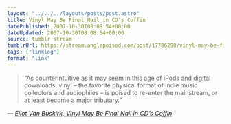 ```yaml
---
layout: "../../../layouts/posts/post.astro"
title: Vinyl May Be Final Nail in CD’s Coffin
datePublished: 2007-10-30T08:08:54+00:00
dateUpdated: 2007-10-30T08:08:54+00:00
source: tumblr stream
tumblrUrl: https://stream.anglepoised.com/post/17786290/vinyl-may-be-final-nail-in-cds-coffin
tags: ["linklog"]
format: "link"
---
```


> &ldquo;As counterintuitive as it may seem in this age of iPods and digital downloads, vinyl &ndash; the favorite physical format of indie music collectors and audiophiles &ndash; is poised to re-enter the mainstream, or at least become a major tributary.&rdquo;

— <cite>[Eliot Van Buskirk, _Vinyl May Be Final Nail in CD&#8217;s Coffin_](https://www.wired.com/2007/10/listeningpost-1029/)</cite>
